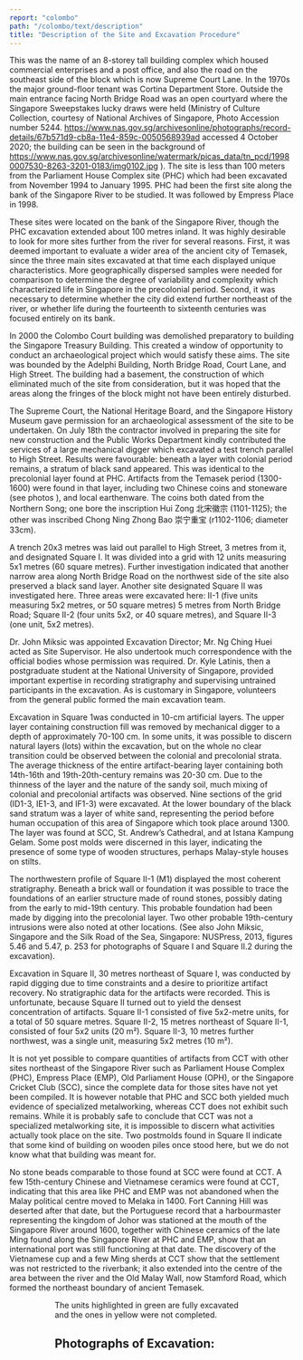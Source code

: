 ```yaml
---
report: "colombo"
path: "/colombo/text/description"
title: "Description of the Site and Excavation Procedure"
---
```



This was the name of an 8-storey tall building complex which housed commercial enterprises and a post office, and also the road on the southeast side of the block which is now Supreme Court Lane. In the 1970s the major ground-floor tenant was Cortina Department Store. Outside the main entrance facing North Bridge Road was an open courtyard where the Singapore Sweepstakes lucky draws were held (Ministry of Culture Collection, courtesy of National Archives of Singapore, Photo Accession number 5244. https://www.nas.gov.sg/archivesonline/photographs/record-details/67b571d9-cb8a-11e4-859c-0050568939ad accessed 4 October 2020; the building can be seen in the background of https://www.nas.gov.sg/archivesonline/watermark/picas_data/tn_pcd/19980007530-8263-3201-0183/img0102.jpg ). The site is less than 100 meters from the Parliament House Complex site (PHC) which had been excavated from November 1994 to January 1995. PHC had been the first site along the bank of the Singapore River to be studied. It was followed by Empress Place in 1998.

These sites were located on the bank of the Singapore River, though the PHC excavation extended about 100 metres inland. It was highly desirable to look for more sites further from the river for several reasons. First, it was deemed important to evaluate a wider area of the ancient city of Temasek, since the three main sites excavated at that time each displayed unique characteristics. More geographically dispersed samples were needed for comparison to determine the degree of variability and complexity which characterized life in Singapore in the precolonial period. Second, it was necessary to determine whether the city did extend further northeast of the river, or whether life during the fourteenth to sixteenth centuries was focused entirely on its bank.

In 2000 the Colombo Court building was demolished preparatory to building the Singapore Treasury Building. This created a window of opportunity to conduct an archaeological project which would satisfy these aims. The site was bounded by the Adelphi Building, North Bridge Road, Court Lane, and High Street. The building had a basement, the construction of which eliminated much of the site from consideration, but it was hoped that the areas along the fringes of the block might not have been entirely disturbed.

The Supreme Court, the National Heritage Board, and the Singapore History Museum gave permission for an archaeological assessment of the site to be undertaken. On July 18th the contractor involved in preparing the site for new construction and the Public Works Department kindly contributed the services of a large mechanical digger which excavated a test trench parallel to High Street. Results were favourable: beneath a layer with colonial period remains, a stratum of black sand appeared. This was identical to the precolonial layer found at PHC. Artifacts from the Temasek period (1300-1600) were found in that layer, including two Chinese coins and stoneware (see photos ), and local earthenware. The coins both dated from the Northern Song; one bore the inscription Hui Zong 北宋徽宗 (1101-1125); the other was inscribed Chong Ning Zhong Bao 崇宁重宝 (r1102-1106; diameter 33cm).

A trench 20x3 metres was laid out parallel to High Street, 3 metres from it, and designated Square I. It was divided into a grid with 12 units measuring 5x1 metres (60 square metres). Further investigation indicated that another narrow area along North Bridge Road on the northwest side of the site also preserved a black sand layer. Another site designated Square II was investigated here. Three areas were excavated here: II-1 (five units measuring 5x2 metres, or 50 square metres) 5 metres from North Bridge Road; Square II-2 (four units 5x2, or 40 square metres), and Square II-3 (one unit, 5x2 metres).

Dr. John Miksic was appointed Excavation Director; Mr. Ng Ching Huei acted as Site Supervisor. He also undertook much correspondence with the official bodies whose permission was required. Dr. Kyle Latinis, then a postgraduate student at the National University of Singapore, provided important expertise in recording stratigraphy and supervising untrained participants in the excavation. As is customary in Singapore, volunteers from the general public formed the main excavation team.

Excavation in Square 1was conducted in 10-cm artificial layers. The upper layer containing construction fill was removed by mechanical digger to a depth of approximately 70-100 cm. In some units, it was possible to discern natural layers (lots) within the excavation, but on the whole no clear transition could be observed between the colonial and precolonial strata. The average thickness of the entire artifact-bearing layer containing both 14th-16th and 19th-20th-century remains was 20-30 cm. Due to the thinness of the layer and the nature of the sandy soil, much mixing of colonial and precolonial artifacts was observed. Nine sections of the grid (ID1-3, IE1-3, and IF1-3) were excavated. At the lower boundary of the black sand stratum was a layer of white sand, representing the period before human occupation of this area of Singapore which took place around 1300. The layer was found at SCC, St. Andrew’s Cathedral, and at Istana Kampung Gelam. Some post molds were discerned in this layer, indicating the presence of some type of wooden structures, perhaps Malay-style houses on stilts.

The northwestern profile of Square II-1 (M1) displayed the most coherent stratigraphy. Beneath a brick wall or foundation it was possible to trace the foundations of an earlier structure made of round stones, possibly dating from the early to mid-19th century. This probable foundation had been made by digging into the precolonial layer. Two other probable 19th-century intrusions were also noted at other locations. (See also John Miksic, Singapore and the Silk Road of the Sea, Singapore: NUSPress, 2013, figures 5.46 and 5.47, p. 253 for photographs of Square I and Square II.2 during the excavation).

Excavation in Square II, 30 metres northeast of Square I, was conducted by rapid digging due to time constraints and a desire to prioritize artifact recovery. No stratigraphic data for the artifacts were recorded. This is unfortunate, because Square II turned out to yield the densest concentration of artifacts. Square II-1 consisted of five 5x2-metre units, for a total of 50 square metres. Square II-2, 15 metres northeast of Square II-1, consisted of four 5x2 units (20 m²). Square II-3, 10 metres further northwest, was a single unit, measuring 5x2 metres (10 m²).

It is not yet possible to compare quantities of artifacts from CCT with other sites northeast of the Singapore River such as Parliament House Complex (PHC), Empress Place (EMP), Old Parliament House (OPH), or the Singapore Cricket Club (SCC), since the complete data for those sites have not yet been compiled. It is however notable that PHC and SCC both yielded much evidence of specialized metalworking, whereas CCT does not exhibit such remains. While it is probably safe to conclude that CCT was not a specialized metalworking site, it is impossible to discern what activities actually took place on the site. Two postmolds found in Square II indicate that some kind of building on wooden piles once stood here, but we do not know what that building was meant for.

No stone beads comparable to those found at SCC were found at CCT. A few 15th-century Chinese and Vietnamese ceramics were found at CCT, indicating that this area like PHC and EMP was not abandoned when the Malay political centre moved to Melaka in 1400. Fort Canning Hill was deserted after that date, but the Portuguese record that a harbourmaster representing the kingdom of Johor was stationed at the mouth of the Singapore River around 1600, together with Chinese ceramics of the late Ming found along the Singapore River at PHC and EMP, show that an international port was still functioning at that date. The discovery of the Vietnamese cup and a few Ming sherds at CCT show that the settlement was not restricted to the riverbank; it also extended into the centre of the area between the river and the Old Malay Wall, now Stamford Road, which formed the northeast boundary of ancient Temasek.

<Figure
  img="CCTsitemap-proposed.png"
  caption="Colombo Court proposed site plan"
  credit="John Miksic"
/>
<Figure
  img="CCT-Excavation-Units.png"
  caption="Colombo Court actual excavation units"
  credit="John Miksic"
/>

The units highlighted in green are fully excavated and the ones in yellow were not completed.

## Photographs of Excavation:

<Figure
  img="CCTEX001-7-Dec-00.jpg"
  caption="The site during construction of the Supreme Court of Singapore looking southwest, with North Bridge Road at right, Parliament House Complex in the middle distance."
  credit="John Miksic"
/>
<Figure
  img="CCTEX002Prelim.jpg"
  caption="July 18 2000 Preliminary excavation by backhoe, with Singapore City Hall (now the Asian Art Museum) in background."
  credit="John Miksic"
/>
<Figure
  img="CCTEX003-18-07-2000-trench.jpg"
  caption="July 18 2000 trench excavated by backhoe. Black sand visible in lower centre."
  credit="John Miksic"
/>
<Figure
  img="CCTEX004.jpg"
  caption="July 18 2007 Dr. Miksic and Mr. Ng Ching Huei investigating soil excavated by the large backhoe."
  credit="John Miksic"
/>
<Figure
  img="CCTEX005-black-sand.jpg"
  caption="July 18 2000 black sand layer in trench excavated by backhoe."
  credit="John Miksic"
/>
<Figure
  img="CCTEX006.jpg"
  caption="July 18 2000 Miksic and Ng sorting backdirt from backhoe excavation, July 2000."
  credit="John Miksic"
/>
<Figure
  img="CCTEX007-profile.jpg"
  caption="July 18 2000 profile of concrete, red soil, and black sand in backhoe trench."
  credit="John Miksic"
/>
<Figure
  img="CCTEX008-Coin.jpg"
  caption="July 18 2000 Northern Song coin recovered from soil excavated by backhoe."
  credit="John Miksic"
/>
<Figure
  img="CCTEX009.jpg"
  caption="July 18 2000 stoneware and earthenware recovered from soil excavated by backhoe."
  credit="John Miksic"
/>
<Figure
  img="CCTEX010-Sq-II.jpg"
  caption="Square II at the end of the excavation with Adelphi Building in background; this illustrates the working conditions at the site."
  credit="John Miksic"
/>
<Figure
  img="CCTEX011.jpg"
  caption="Volunteers investigating construction backdirt."
  credit="John Miksic"
/>
<Figure
  img="CCTEX012.jpg"
  caption="Stratigraphy of northwest profile, Unit II-1 M1."
  credit="John Miksic"
/>
<Figure
  img="CCTEX013-Square-II-1.jpg"
  caption="Profile in Square II-1 freshly revealed."
  credit="John Miksic"
/>
<Figure
  img="CCTEX014-Sq-II-1.jpg"
  caption="Square II-1 showing boundary between black sand and overlying 19th century layer."
  credit="John Miksic"
/>
<Figure
  img="CCTEX015.jpg"
  caption="Excavation in progress with groundwater visible."
  credit="John Miksic"
/>
<Figure
  img="CCTEX016.jpg"
  caption="Mr. Ng Ching Huei and Dr. Kyle Latinis, Square II."
  credit="John Miksic"
/>
<Figure
  img="CCTEX017-7-December-2000.jpg"
  caption="7 December 2000 large stone mortar for pounding rice, probably 19th century."
  credit="John Miksic"
/>
<Figure
  img="CCTEX018-Sq-II-1-M1.jpg"
  caption="7 Dec 2001 SQ II-1 M1 with two <strong>postholes visible near blackboard</strong>."
  credit="John Miksic"
/>
<Figure
  img="CCTEX019-II-2-G3.jpg"
  caption="7 Dec 2000 Square II-2 G3."
  credit="John Miksic"
/>
<Figure
  img="CCTEX020.jpg"
  caption="Black sand layer, clearly visible in the profile at right. Charcoal flecks visible at lower right, near 19th- century intrusion."
  credit="John Miksic"
/>
<Figure
  img="CCTEX021.jpg"
  caption="Well-preserved layer of black sand in profile of II-1 M1."
  credit="John Miksic"
/>
<Figure
  img="CCTEX022-Sq-II.jpg"
  caption="Square II, again after heavy rain, showing disturbance caused by excavation of the foundation of a 19th-century building into the 14th–16th century stratum."
  credit="John Miksic"
/>
<Figure
  img="CCTEX023-II-2-G3.jpg"
  caption="Well-preserved layer of black sand in profile of II-1 M1."
  credit="John Miksic"
/>
<Figure
  img="CCTEX024-Square-II.jpg"
  caption="Square II, again after heavy rain, showing disturbance caused by excavation of the foundation of a 19th-century building into the 14th–16th century stratum."
  credit="John Miksic"
/>
<Figure
  img="CCTEX025-Sq-I.jpg"
  caption="CCT Square I Dec24 flooded excavation pit."
  credit="John Miksic"
/>
